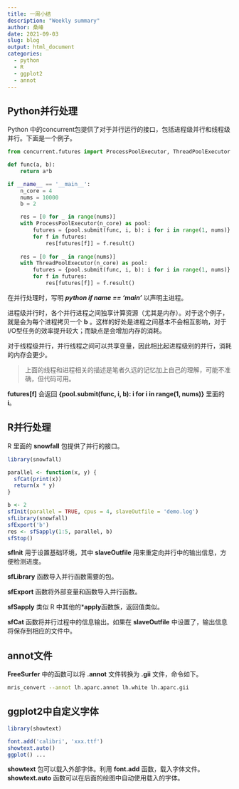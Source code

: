 ```yaml
---
title: 一周小结
description: "Weekly summary"
author: 桑峰
date: 2021-09-03
slug: blog
output: html_document
categories:
  - python
  - R
  - ggplot2
  - annot
---
```


## Python并行处理

Python 中的concurrent包提供了对于并行运行的接口，包括进程级并行和线程级并行。下面是一个例子。

```python
from concurrent.futures import ProcessPoolExecutor, ThreadPoolExecutor

def func(a, b):
    return a*b

if __name__ == '__main__':
    n_core = 4
    nums = 10000
    b = 2

    res = [0 for _ in range(nums)]
    with ProcessPoolExecutor(n_core) as pool:
        futures = {pool.submit(func, i, b): i for i in range(1, nums)}
        for f in futures:
            res[futures[f]] = f.result()
    
    res = [0 for _ in range(nums)]
    with ThreadPoolExecutor(n_core) as pool:
        futures = {pool.submit(func, i, b): i for i in range(1, nums)}
        for f in futures:
            res[futures[f]] = f.result()
```

在并行处理时，写明 ***python if __name__ == '__main__'*** 以声明主进程。

进程级并行时，各个并行进程之间独享计算资源（尤其是内存）。对于这个例子，就是会为每个进程拷贝一个 **b** 。这样的好处是进程之间基本不会相互影响，对于I/O型任务的效率提升较大；而缺点是会增加内存的消耗。

对于线程级并行，并行线程之间可以共享变量，因此相比起进程级别的并行，消耗的内存会更少。

> 上面的线程和进程相关的描述是笔者久远的记忆加上自己的理解，可能不准确，但代码可用。

**futures[f]** 会返回 **{pool.submit(func, i, b): i for i in range(1, nums)}** 里面的 **i**。

## R并行处理

R 里面的 **snowfall** 包提供了并行的接口。

```r
library(snowfall)

parallel <- function(x, y) {
  sfCat(print(x))
  return(x * y)
}

b <- 2
sfInit(parallel = TRUE, cpus = 4, slaveOutfile = 'demo.log')
sfLibrary(snowfall)
sfExport('b')
res <- sfSapply(1:5, parallel, b)
sfStop()
```

**sfInit** 用于设置基础环境，其中 **slaveOutfile** 用来重定向并行中的输出信息，方便检测进度。

**sfLibrary** 函数导入并行函数需要的包。

**sfExport** 函数将外部变量和函数导入并行函数。

**sfSapply** 类似 R 中其他的***apply**函数族，返回值类似。

**sfCat** 函数将并行过程中的信息输出。如果在 **slaveOutfile** 中设置了，输出信息将保存到相应的文件中。

## annot文件

**FreeSurfer** 中的函数可以将 **.annot** 文件转换为 **.gii** 文件，命令如下。

```bash
mris_convert --annot lh.aparc.annot lh.white lh.aparc.gii
```

## ggplot2中自定义字体

```r
library(showtext)

font.add('calibri', 'xxx.ttf')
showtext.auto()
ggplot() ...
```

**showtext** 包可以载入外部字体。利用 **font.add** 函数，载入字体文件。**showtext.auto** 函数可以在后面的绘图中自动使用载入的字体。

